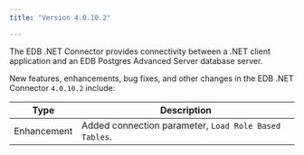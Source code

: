 ```yaml
---
title: "Version 4.0.10.2"

---
```

The EDB .NET Connector provides connectivity between a .NET client application and an EDB Postgres Advanced Server database server.

New features, enhancements, bug fixes, and other changes in the EDB .NET Connector `4.0.10.2` include:

| Type           | Description                                                                                                                                            |
|----------------|--------------------------------------------------------------------------------------------------------------------------------------------------------|
| Enhancement    | Added connection parameter, `Load Role Based Tables`.                                                                                                  |
